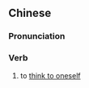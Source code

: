 {{also|心谂}}
==Chinese==
{{zh-forms|2=(''Cantonese'') to think|s=心谂}}

===Pronunciation===
{{zh-pron
|c=sam1 nam2
|cat=v
}}

===Verb===
{{zh-verb}}

# {{lb|zh|Cantonese}} to [[think to oneself]]